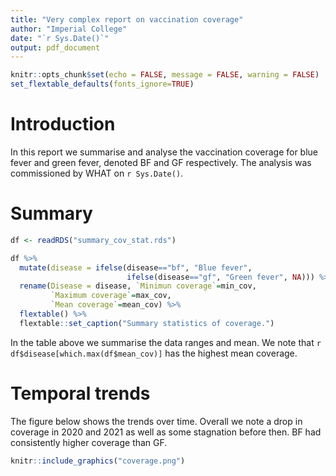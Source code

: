 ```yaml
---
title: "Very complex report on vaccination coverage"
author: "Imperial College"
date: "`r Sys.Date()`"
output: pdf_document
---
```


```r
knitr::opts_chunk$set(echo = FALSE, message = FALSE, warning = FALSE)
set_flextable_defaults(fonts_ignore=TRUE)
```

# Introduction

In this report we summarise and analyse the vaccination coverage for blue fever and green fever, denoted BF and GF respectively. The analysis was commissioned by WHAT on `r Sys.Date()`.

# Summary

```r
df <- readRDS("summary_cov_stat.rds")

df %>%
  mutate(disease = ifelse(disease=="bf", "Blue fever", 
                          ifelse(disease=="gf", "Green fever", NA))) %>%
  rename(Disease = disease, `Minimun coverage`=min_cov,
         `Maximum coverage`=max_cov, 
         `Mean coverage`=mean_cov) %>%
  flextable() %>%
  flextable::set_caption("Summary statistics of coverage.")
```

In the table above we summarise the data ranges and mean. We note that `r df$disease[which.max(df$mean_cov)]` has the highest mean coverage.

# Temporal trends

The figure below shows the trends over time. Overall we note a drop in coverage in 2020 and 2021 as well as some stagnation before then. BF had consistently higher coverage than GF.

```r
knitr::include_graphics("coverage.png")
```